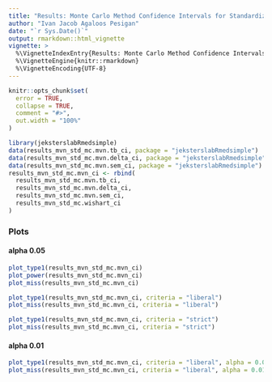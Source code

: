 ```yaml
---
title: "Results: Monte Carlo Method Confidence Intervals for Standardized Indirect Effect - Multivariate Normal - Complete Data"
author: "Ivan Jacob Agaloos Pesigan"
date: "`r Sys.Date()`"
output: rmarkdown::html_vignette
vignette: >
  %\VignetteIndexEntry{Results: Monte Carlo Method Confidence Intervals for Standardized Indirect Effect - Multivariate Normal - Complete Data}
  %\VignetteEngine{knitr::rmarkdown}
  %\VignetteEncoding{UTF-8}
---
```


```r
knitr::opts_chunk$set(
  error = TRUE,
  collapse = TRUE,
  comment = "#>",
  out.width = "100%"
)
```

```r
library(jeksterslabRmedsimple)
data(results_mvn_std_mc.mvn.tb_ci, package = "jeksterslabRmedsimple")
data(results_mvn_std_mc.mvn.delta_ci, package = "jeksterslabRmedsimple")
data(results_mvn_std_mc.mvn.sem_ci, package = "jeksterslabRmedsimple")
results_mvn_std_mc.mvn_ci <- rbind(
  results_mvn_std_mc.mvn.tb_ci,
  results_mvn_std_mc.mvn.delta_ci,
  results_mvn_std_mc.mvn.sem_ci,
  results_mvn_std_mc.wishart_ci
)
```

### Plots

#### alpha 0.05

```r
plot_type1(results_mvn_std_mc.mvn_ci)
plot_power(results_mvn_std_mc.mvn_ci)
plot_miss(results_mvn_std_mc.mvn_ci)
```

```r
plot_type1(results_mvn_std_mc.mvn_ci, criteria = "liberal")
plot_miss(results_mvn_std_mc.mvn_ci, criteria = "liberal")
```

```r
plot_type1(results_mvn_std_mc.mvn_ci, criteria = "strict")
plot_miss(results_mvn_std_mc.mvn_ci, criteria = "strict")
```

#### alpha 0.01

```r
plot_type1(results_mvn_std_mc.mvn_ci, criteria = "liberal", alpha = 0.01)
plot_miss(results_mvn_std_mc.mvn_ci, criteria = "liberal", alpha = 0.01)
```

